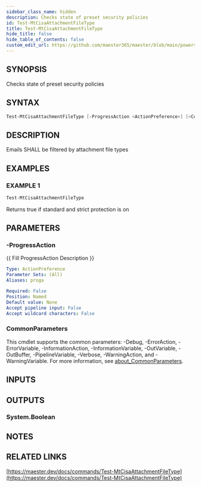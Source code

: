 ```yaml
---
sidebar_class_name: hidden
description: Checks state of preset security policies
id: Test-MtCisaAttachmentFileType
title: Test-MtCisaAttachmentFileType
hide_title: false
hide_table_of_contents: false
custom_edit_url: https://github.com/maester365/maester/blob/main/powershell/public/Test-MtCisaAttachmentFileType.ps1
---
```


## SYNOPSIS

Checks state of preset security policies

## SYNTAX

```powershell
Test-MtCisaAttachmentFileType [-ProgressAction <ActionPreference>] [<CommonParameters>]
```

## DESCRIPTION

Emails SHALL be filtered by attachment file types

## EXAMPLES

### EXAMPLE 1

```powershell
Test-MtCisaAttachmentFileType
```

Returns true if standard and strict protection is on

## PARAMETERS

### -ProgressAction

\{\{ Fill ProgressAction Description \}\}

```yaml
Type: ActionPreference
Parameter Sets: (All)
Aliases: proga

Required: False
Position: Named
Default value: None
Accept pipeline input: False
Accept wildcard characters: False
```

### CommonParameters

This cmdlet supports the common parameters: -Debug, -ErrorAction, -ErrorVariable, -InformationAction, -InformationVariable, -OutVariable, -OutBuffer, -PipelineVariable, -Verbose, -WarningAction, and -WarningVariable. For more information, see [about_CommonParameters](http://go.microsoft.com/fwlink/?LinkID=113216).

## INPUTS

## OUTPUTS

### System.Boolean

## NOTES

## RELATED LINKS

[https://maester.dev/docs/commands/Test-MtCisaAttachmentFileType](https://maester.dev/docs/commands/Test-MtCisaAttachmentFileType)
